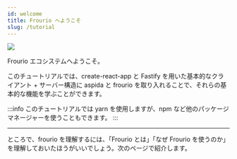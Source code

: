 ```yaml
---
id: welcome
title: Frourio へようこそ
slug: /tutorial
---
```


<div style={{ textAlign: 'center', padding: '16px' }}>
  <img src="/images/logo.svg" style={{ width: 300 }} />
</div>

Frourio エコシステムへようこそ。

このチュートリアルでは、create-react-app と Fastify を用いた基本的なクライアント + サーバー構造に aspida と frourio を取り入れることで、それらの基本的な機能を学ぶことができます。

:::info
このチュートリアルでは yarn を使用しますが、npm など他のパッケージマネージャーを使うこともできます。
:::

---

ところで、frourio を理解するには、「Frourio とは」「なぜ Frourio を使うのか」を理解しておいたほうがいいでしょう。次のページで紹介します。
